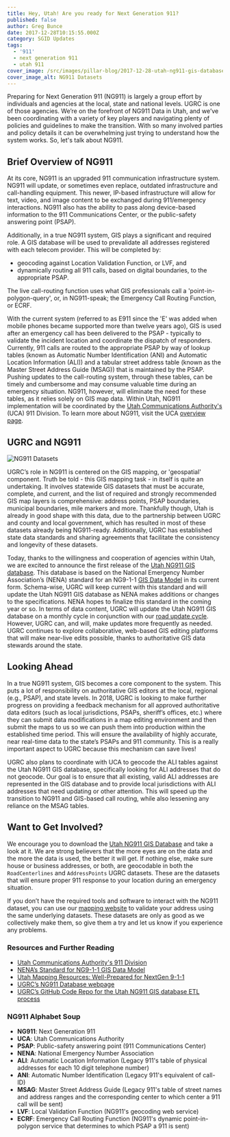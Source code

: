 ```yaml
---
title: Hey, Utah! Are you ready for Next Generation 911?
published: false
author: Greg Bunce
date: 2017-12-28T10:15:55.000Z
category: SGID Updates
tags:
  - '911'
  - next generation 911
  - utah 911
cover_image: /src/images/pillar-blog/2017-12-28-utah-ng911-gis-database/utah-ng911-database.png
cover_image_alt: NG911 Datasets
---
```



Preparing for Next Generation 911 (NG911) is largely a group effort by individuals and agencies at the local, state and national levels. UGRC is one of those agencies. We’re on the forefront of NG911 Data in Utah, and we’ve been coordinating with a variety of key players and navigating plenty of policies and guidelines to make the transition. With so many involved parties and policy details it can be overwhelming just trying to understand how the system works. So, let's talk about NG911.

## Brief Overview of NG911

At its core, NG911 is an upgraded 911 communication infrastructure system. NG911 will update, or sometimes even replace, outdated infrastructure and call-handling equipment. This newer, IP-based infrastructure will allow for text, video, and image content to be exchanged during 911/emergency interactions. NG911 also has the ability to pass along device-based information to the 911 Communications Center, or the public-safety answering point (PSAP).

Additionally, in a true NG911 system, GIS plays a significant and required role. A GIS database will be used to prevalidate all addresses registered with each telecom provider. This will be completed by:

- geocoding against Location Validation Function, or LVF, and
- dynamically routing all 911 calls, based on digital boundaries, to the appropriate PSAP.

The live call-routing function uses what GIS professionals call a 'point-in-polygon-query', or, in NG911-speak; the Emergency Call Routing Function, or ECRF.

With the current system (referred to as E911 since the 'E' was added when mobile phones became supported more than twelve years ago), GIS is used after an emergency call has been delivered to the PSAP - typically to validate the incident location and coordinate the dispatch of responders. Currently, 911 calls are routed to the appropriate PSAP by way of lookup tables (known as Automatic Number Identification (ANI) and Automatic Location Information (ALI)) and a tabular street address table (known as the Master Street Address Guide (MSAG)) that is maintained by the PSAP. Pushing updates to the call-routing system, through these tables, can be timely and cumbersome and may consume valuable time during an emergency situation. NG911, however, will eliminate the need for these tables, as it relies solely on GIS map data. Within Utah, NG911 implementation will be coordinated by the [Utah Communications Authority's](https://uca911.org/911-division) (UCA) 911 Division. To learn more about NG911, visit the UCA [overview page](https://uca911.org/911-division/ng-911-gis).

## UGRC and NG911

![NG911 Datasets](../../images/pillar-blog/2017-12-28-utah-ng911-gis-database/utah-ng911-database.png)

UGRC’s role in NG911 is centered on the GIS mapping, or 'geospatial' component. Truth be told - this GIS mapping task - in itself is quite an undertaking. It involves statewide GIS datasets that must be accurate, complete, and current, and the list of required and strongly recommended GIS map layers is comprehensive: address points, PSAP boundaries, municipal boundaries, mile markers and more. Thankfully though, Utah is already in good shape with this data, due to the partnership between UGRC and county and local government, which has resulted in most of these datasets already being NG911-ready. Additionally, UGRC has established state data standards and sharing agreements that facilitate the consistency and longevity of these datasets.

Today, thanks to the willingness and cooperation of agencies within Utah, we are excited to announce the first release of the [Utah NG911 GIS database](/solutions/for-emergency-response). This database is based on the National Emergency Number Association’s (NENA) standard for an NG9-1-1 [GIS Data Model](https://dev.nena.org/higherlogic/ws/public/download/9828/20161206_NG9-1-1%20GIS%20Data%20Model_PubRvw.pdf) in its current form. Schema-wise, UGRC will keep current with this standard and will update the Utah NG911 GIS database as NENA makes additions or changes to the specifications. NENA hopes to finalize this standard in the coming year or so. In terms of data content, UGRC will update the Utah NG911 GIS database on a monthly cycle in conjunction with our [road update cycle](/products/sgid/transportation/road-centerlines). However, UGRC can, and will, make updates more frequently as needed. UGRC continues to explore collaborative, web-based GIS editing platforms that will make near-live edits possible, thanks to authoritative GIS data stewards around the state.

## Looking Ahead

In a true NG911 system, GIS becomes a core component to the system. This puts a lot of responsibility on authoritative GIS editors at the local, regional (e.g., PSAP), and state levels. In 2018, UGRC is looking to make further progress on providing a feedback mechanism for all approved authoritative data editors (such as local jurisdictions, PSAPs, sheriff’s offices, etc.) where they can submit data modifications in a map editing environment and then submit the maps to us so we can push them into production within the established time period. This will ensure the availability of highly accurate, near real-time data to the state’s PSAPs and 911 community. This is a really important aspect to UGRC because this mechanism can save lives!

UGRC also plans to coordinate with UCA to geocode the ALI tables against the Utah NG911 GIS database, specifically looking for ALI addresses that do not geocode. Our goal is to ensure that all existing, valid ALI addresses are represented in the GIS database and to provide local jurisdictions with ALI addresses that need updating or other attention. This will speed up the transition to NG911 and GIS-based call routing, while also lessening any reliance on the MSAG tables.

## Want to Get Involved?

We encourage you to download the [Utah NG911 GIS Database](/solutions/for-emergency-response) and take a look at it. We are strong believers that the more eyes are on the data and the more the data is used, the better it will get. If nothing else, make sure house or business addresses, or both, are geocodable in both the `RoadCenterlines` and `AddressPoints` UGRC datasets. These are the datasets that will ensure proper 911 response to your location during an emergency situation.

If you don’t have the required tools and software to interact with the NG911 dataset, you can use our [mapping website](https://atlas.utah.gov/) to validate your address using the same underlying datasets. These datasets are only as good as we collectively make them, so give them a try and let us know if you experience any problems.

<Contacts subject={frontmatter.title} contactKey="roads" />

### Resources and Further Reading

- [Utah Communications Authority's 911 Division](https://uca911.org/911-division)
- [NENA’s Standard for NG9-1-1 GIS Data Model](https://dev.nena.org/higherlogic/ws/public/download/9828/20161206_NG9-1-1%20GIS%20Data%20Model_PubRvw.pdf)
- [Utah Mapping Resources: Well-Prepared for NextGen 9-1-1](/blog/2013-11-26-utah-mapping-resources-well-prepared-for-nextgen-911)
- [UGRC’s NG911 Database webpage](/solutions/for-emergency-response)
- [UGRC’s GitHub Code Repo for the Utah NG911 GIS database ETL process](https://github.com/gregbunce/NextGen911UtahGISDataLoader)

### NG911 Alphabet Soup

- **NG911**: Next Generation 911
- **UCA**: Utah Communications Authority
- **PSAP**: Public-safety answering point (911 Communications Center)
- **NENA**: National Emergency Number Association
- **ALI**: Automatic Location Information (Legacy 911's table of physical addresses for each 10 digit telephone number)
- **ANI**: Automatic Number Identification (Legacy 911's equivalent of call-ID)
- **MSAG**: Master Street Address Guide (Legacy 911's table of street names and address ranges and the corresponding center to which center a 911 call will be sent)
- **LVF**: Local Validation Function (NG911's geocoding web service)
- **ECRF**: Emergency Call Routing Function (NG911's dynamic point-in-polygon service that determines to which PSAP a 911 is sent)
